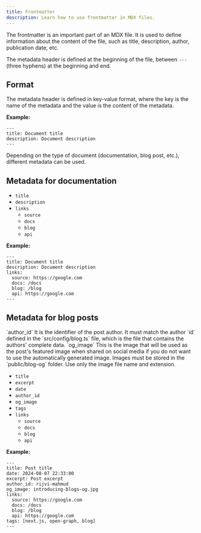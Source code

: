 ```yaml
---
title: Frontmatter
description: Learn how to use frontmatter in MDX files.
---
```


The frontmatter is an important part of an MDX file.
It is used to define information about the content of the file,
such as title, description, author, publication date, etc.

The metadata header is defined at the beginning of the file, between `---` (three hyphens) at the beginning and end.

## Format

The metadata header is defined in key-value format, where the key is the name of the metadata and the value is the content of the metadata.

**Example:**

```mdx
---
title: Document title
description: Document description
---
```

Depending on the type of document (documentation, blog post, etc.), different metadata can be used.

## Metadata for documentation

- `title`
- `description`
- `links`
  - `source`
  - `docs`
  - `blog`
  - `api`

**Example:**

```mdx
---
title: Document title
description: Document description
links:
  source: https://google.com
  docs: /docs
  blog: /blog
  api: https://google.com
---
```

## Metadata for blog posts

<Alert className="my-4" variant="warning">
  <AlertTitle className="font-bold">`author_id`</AlertTitle>

  <AlertDescription className="pl-2">
    It is the identifier of the post author.
    It must match the author `id` defined in the `src/config/blog.ts` file,
    which is the file that contains the authors' complete data.
  </AlertDescription>
</Alert>

<Alert className="my-4" variant="warning">
  <AlertTitle className="font-bold">`og_image`</AlertTitle>

  <AlertDescription className="pl-2">
    This is the image that will be used as the post's featured image when shared on social media if you do not want to use the automatically generated image.
    Images must be stored in the `public/blog-og` folder.
    Use only the image file name and extension.
  </AlertDescription>
</Alert>

- `title`
- `excerpt`
- `date`
- `author_id`
- `og_image`
- `tags`
- `links`
  - `source`
  - `docs`
  - `blog`
  - `api`

**Example:**

```mdx
---
title: Post title
date: 2024-08-07 22:33:00
excerpt: Post excerpt
author_id: rijvi-mahmud
og_image: introducing-blogs-og.jpg
links:
  source: https://google.com
  docs: /docs
  blog: /blog
  api: https://google.com
tags: [next.js, open-graph, blog]
---
```
